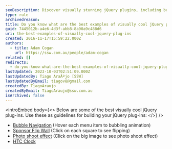 ```yaml
---
seoDescription: Discover visually stunning jQuery plugins, including bubble navigation, sponsor flip wall, photo shoot effect, and HTC clock, to elevate your website's user experience.
type: rule
archivedreason:
title: Do you know what are the best examples of visually cool jQuery plug-ins?
guid: 7445012b-a4e6-4d3f-abb8-8a90a9c488d6
uri: the-best-examples-of-visually-cool-jquery-plug-ins
created: 2016-11-17T15:59:22.000Z
authors:
  - title: Adam Cogan
    url: https://ssw.com.au/people/adam-cogan
related: []
redirects:
  - do-you-know-what-are-the-best-examples-of-visually-cool-jquery-plug-ins
lastUpdated: 2023-10-03T02:51:09.000Z
lastUpdatedBy: Tiago AraÃºjo [SSW]
lastUpdatedByEmail: tiagov8@gmail.com
createdBy: TiagoAraujo
createdByEmail: TiagoAraujo@ssw.com.au
isArchived: false
---
```


<introEmbed
  body={<>
Below are some of the best visually cool jQuery plug-ins. Use these as guidelines for building your jQuery plug-ins:
  </>}
/>
- [Bubble Navigation](https://tympanus.net/Tutorials/BubbleNavigation/) (Hover each menu item to bubbling animation)
- [Sponsor Flip Wall](https://demo.tutorialzine.com/2010/03/sponsor-wall-flip-jquery-css/demo.php) (Click on each square to see flipping)
- [Photo shoot effect](https://demo.tutorialzine.com/2010/02/photo-shoot-css-jquery/demo.html) (Click on the big image to see photo shoot effect)
- [HTC Clock](https://www.jqueryscript.net/demo/HTC-Like-Weather-Clock-Plugin-jDigiClock)
